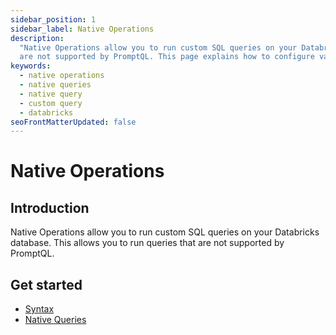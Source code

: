 ```yaml
---
sidebar_position: 1
sidebar_label: Native Operations
description:
  "Native Operations allow you to run custom SQL queries on your Databricks database. This allows you to run queries that
  are not supported by PromptQL. This page explains how to configure various types of native queries in PromptQL."
keywords:
  - native operations
  - native queries
  - native query
  - custom query
  - databricks
seoFrontMatterUpdated: false
---
```


# Native Operations

## Introduction

Native Operations allow you to run custom SQL queries on your Databricks database. This allows you to run queries that are not supported by PromptQL.

## Get started

- [Syntax](reference/connectors/nativeQuerySyntax.mdx)
- [Native Queries](/reference/connectors/databricks/native-operations/native-queries.mdx)
